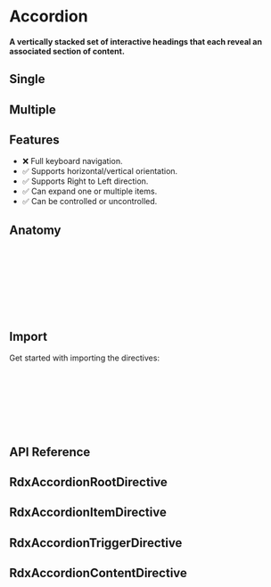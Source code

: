 
<Meta title="Primitives/Accordion" />

# Accordion

#### A vertically stacked set of interactive headings that each reveal an associated section of content.

## Single

<Canvas sourceState="hidden" of={AccordionStories.Default} />

## Multiple

<Canvas sourceState="hidden" of={AccordionStories.Multiple} />

## Features

- ❌ Full keyboard navigation.
- ✅ Supports horizontal/vertical orientation.
- ✅ Supports Right to Left direction.
- ✅ Can expand one or multiple items.
- ✅ Can be controlled or uncontrolled.

## Anatomy

```html
<div rdxAccordionRoot>
  <div rdxAccordionItem>
    <div rdxAccordionHeader>
      <button rdxAccordionTrigger></button>
    </div>
    <div rdxAccordionContent></div>
  </div>
</div>
```

## Import

Get started with importing the directives:

```typescript
import {
  RdxAccordionRootDirective,
  RdxAccordionItemDirective,
  RdxAccordionHeaderDirective,
  RdxAccordionTriggerDirective,
  RdxAccordionContentDirective
} from '@radix-ng/primitives/accordion';
```

## API Reference

## RdxAccordionRootDirective

<ArgTypes of={RdxAccordionRootDirective} />

## RdxAccordionItemDirective

<ArgTypes of={RdxAccordionItemDirective} />

## RdxAccordionTriggerDirective

<ArgTypes of={RdxAccordionTriggerDirective} />

## RdxAccordionContentDirective

<ArgTypes of={RdxAccordionContentDirective} />
